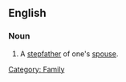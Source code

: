 ==English==

===Noun===
{{en-noun|sg=[[stepfather]]-in-[[law]]|stepfathers-in-law}}

# A [[stepfather]] of one's [[spouse]].

[[Category: Family]]